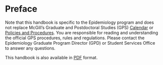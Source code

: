 # Preface {.unnumbered}

Note that this handbook is specific to the Epidemiology program and does not replace McGill's Graduate and Postdoctoral Studies (GPS) [Calendar](https://www.mcgill.ca/students/courses/calendars/) or [Policies and Procedures](https://www.mcgill.ca/gps/students/policies-and-guidelines). You are responsible for reading and understanding the official GPS procedures, rules and regulations. Please contact the Epidemiology Graduate Program Director (GPD) or Student Services Office to answer any questions.  

This handbook is also available in [PDF](_book/phd-handbook.pdf) format. 